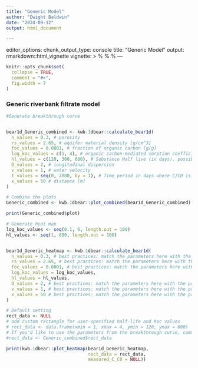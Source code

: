 ```yaml
---
title: "Generic Model"
author: "Dwight Baldwin"
date: "2024-09-12"
output: html_document

---
```

editor_options: 
  chunk_output_type: console
title: "Generic Model"
output: rmarkdown::html_vignette
vignette: >
  %\VignetteIndexEntry{Generic Model}
  %\VignetteEngine{knitr::rmarkdown}
  %\VignetteEncoding{UTF-8}
---
  
```r
knitr::opts_chunk$set(
  collapse = TRUE,
  comment = "#>",
  fig.width = 7
)
```

### Generic riverbank filtrate model

```r
#Generate breakthrough curve


bear1d_Generic_combined <- kwb.1dbear::calculate_bear1d(
  n_values = 0.3, # porosity
  rs_values = 2.65, # aquifer material density [g/cm^3]
  foc_values = 0.0001, # fraction of organic carbon [g/g]
  log_koc_values = c(1, 4), # organic carbon-mediated sorption coefficient; possible to use multiple
  hl_values = c(120, 300, 600), # Substance Half live (in days). possible to use multiple at once
  D_values = 2, # longitudinal dispersion
  v_values = 1, # water velocity
  t_values = seq(0, 2000, by = 1), # Time period in days where C/C0 is plotted
  x_values = 50 # distance [m]
)

# Combine the plots
Generic_combined <- kwb.1dbear::plot_combined(bear1d_Generic_combined)

print(Generic_combined$plot)

# Generate heat map
log_koc_values <- seq(0.1, 6, length.out = 100)
hl_values <- seq(1, 800, length.out = 100)


bear1d_Generic_heatmap <- kwb.1dbear::calculate_bear1d(
  n_values = 0.3, # best practices: match the parameters here with the previous function
  rs_values = 2.65, # best practices: match the parameters here with the previous function
  foc_values = 0.0001, # best practices: match the parameters here with the previous function
  log_koc_values = log_koc_values,
  hl_values = hl_values,
  D_values = 2, # best practices: match the parameters here with the previous function
  v_values = 1, # best practices: match the parameters here with the previous function
  x_values = 50 # best practices: match the parameters here with the previous function
)

# Default setting
rect_data <- NULL
# add custom rectangle for user-specified half-life and Koc values
# rect_data <- data.frame(xmin = 1, xmax = 4, ymin = 120, ymax = 600) 
# If you'd like to use the parameters from the breakthrough curve, comment the following line out
#rect_data <- Generic_combined$rect_data

print(kwb.1dbear::plot_heatmap(bear1d_Generic_heatmap,
                               rect_data = rect_data,
                               measured_C_C0 = NULL))
```

